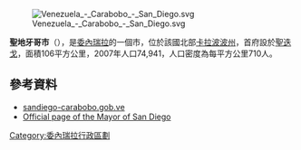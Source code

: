 [[Image:Venezuela_-_Carabobo_-_San_Diego.svg|right]]

'''聖地牙哥市'''（{{lang-es|Municipio San Diego}}），是[[委內瑞拉|委內瑞拉]]的一個市，位於該國北部[[卡拉波波州|卡拉波波州]]，首府設於[[聖迭戈_(卡拉沃沃州)|聖迭戈]]，面積106平方公里，2007年人口74,941，人口密度為每平方公里710人。

==參考資料==
*[http://sandiego-carabobo.gob.ve/ sandiego-carabobo.gob.ve] {{Webarchive|url=https://archive.is/20061008030107/http://sandiego-carabobo.gob.ve/ |date=2006-10-08 }} {{es icon}}
*[http://www.alcaldiadesandiego.net/carnavales.htm Official page of the Mayor of San Diego] {{Webarchive|url=https://archive.is/20060708012940/http://www.alcaldiadesandiego.net/carnavales.htm |date=2006-07-08 }} {{es icon}}

{{coord|10.2540|N|68.0109|W|source:wikidata|display=title}}

{{Venezuela-geo-stub}}
[[Category:委內瑞拉行政區劃|Category:委內瑞拉行政區劃]]